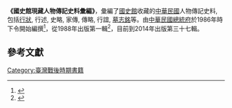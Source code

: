 {{vfd|沒有足夠的可靠資料來源能夠讓這個條目符合[[Wikipedia:關注度|Wikipedia:關注度]]中的標準|date=2022/05/31}}
{{Notability|time=2022-05-01T16:00:15+00:00}}
'''《國史館現藏人物傳記史料彙編》'''，彙編了[[國史館|國史館]]收藏的[[中華民國|中華民國]]人物傳記史料, 包括[[行狀|行狀]], 行述, 史略, 家傳, 傳略, 行誼, [[墓志銘|墓志銘]]等。由[[中華民國總統府|中華民國總統府]]於1986年時下令開始編撰<ref>{{cite book |title=國史館概況 |date=1991 |publisher=國史館 |url=https://books.google.com.tw/books?hl=zh-TW&id=1xEIdvulHtEC&dq=%E5%9C%8B%E5%8F%B2%E9%A4%A8&focus=searchwithinvolume&q=%E5%9C%8B%E5%8F%B2%E9%A4%A8%E7%8F%BE%E8%97%8F%E4%BA%BA%E7%89%A9%E5%82%B3%E8%A8%98%E5%8F%B2%E6%96%99%E5%BD%99%E7%B7%A8 |accessdate=2022-05-02 |archive-date=2022-05-02 |archive-url=https://web.archive.org/web/20220502021332/https://books.google.com.tw/books?hl=zh-TW&id=1xEIdvulHtEC&dq=%E5%9C%8B%E5%8F%B2%E9%A4%A8&focus=searchwithinvolume&q=%E5%9C%8B%E5%8F%B2%E9%A4%A8%E7%8F%BE%E8%97%8F%E4%BA%BA%E7%89%A9%E5%82%B3%E8%A8%98%E5%8F%B2%E6%96%99%E5%BD%99%E7%B7%A8 }}</ref>，從1988年出版第一輯<ref>{{cite journal |author1=許瑞浩 |title=國史館在臺復館 後的組織變革與 業務發展 |journal=國史訮究通訊 |issue=第13期 |page=8 |url=https://www.drnh.gov.tw/app/index.php?Action=downloadfile&file=WW05dmF5OHpNUzl3ZEdKZk16Y3lPRjg1TnpVM05UQTNYelUzTVRNekxuQmtaZz09&fname=0054RPA0RKCCVXHHVSXSWW14ZSB4UW35PKFGTWMPXXFDNLNL |accessdate=2022-05-27 |archive-date=2020-08-09 |archive-url=https://web.archive.org/web/20200809170332/https://www.drnh.gov.tw/app/index.php?Action=downloadfile&file=WW05dmF5OHpNUzl3ZEdKZk16Y3lPRjg1TnpVM05UQTNYelUzTVRNekxuQmtaZz09&fname=0054RPA0RKCCVXHHVSXSWW14ZSB4UW35PKFGTWMPXXFDNLNL }}</ref>，目前到2014年出版第三十七輯。

==參考文獻==
{{Reflist|1}}
[[Category:臺灣戰後時期書籍|Category:臺灣戰後時期書籍]]